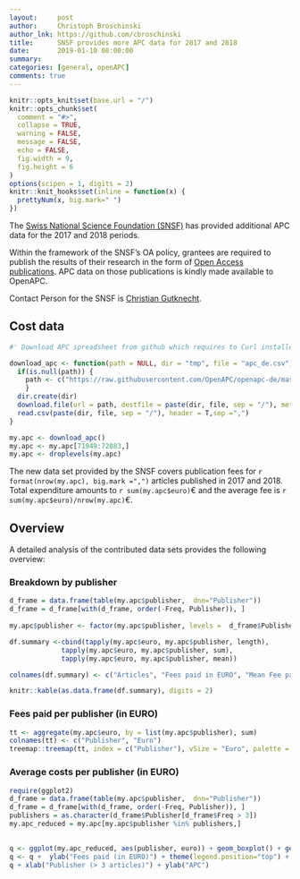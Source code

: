 ```yaml
---
layout:     post
author:     Christoph Broschinski
author_lnk: https://github.com/cbroschinski
title:      SNSF provides more APC data for 2017 and 2018
date:       2019-01-10 08:00:00
summary:    
categories: [general, openAPC]
comments: true
---
```



```r
knitr::opts_knit$set(base.url = "/")
knitr::opts_chunk$set(
  comment = "#>",
  collapse = TRUE,
  warning = FALSE, 
  message = FALSE,
  echo = FALSE,
  fig.width = 9,
  fig.height = 6
)
options(scipen = 1, digits = 2)
knitr::knit_hooks$set(inline = function(x) {
  prettyNum(x, big.mark=" ")
})
```

The [Swiss National Science Foundation (SNSF)](http://www.snf.ch/en/Pages/default.aspx) has provided additional APC data for the 2017 and 2018 periods. 

Within the framework of the SNSF's OA policy, grantees are required to publish the results of their research in the form of [Open Access publications](http://www.snf.ch/en/theSNSF/research-policies/open-access/Pages/default.aspx). APC data on those publications is kindly made available to OpenAPC.

Contact Person for the SNSF is [Christian Gutknecht](mailto:christian.gutknecht@snf.ch).


## Cost data

```r
#' Download APC spreadsheet from github which requires to Curl installed

download_apc <- function(path = NULL, dir = "tmp", file = "apc_de.csv"){
  if(is.null(path)) {
    path <- c("https://raw.githubusercontent.com/OpenAPC/openapc-de/master/data/apc_de.csv")
    } 
  dir.create(dir) 
  download.file(url = path, destfile = paste(dir, file, sep = "/"), method = "curl")
  read.csv(paste(dir, file, sep = "/"), header = T,sep =",")
}

my.apc <- download_apc()
my.apc <- my.apc[71949:72083,]
my.apc <- droplevels(my.apc)

```

The new data set provided by the SNSF covers publication fees for `r format(nrow(my.apc), big.mark =",")` articles published in 2017 and 2018. Total expenditure amounts to `r sum(my.apc$euro)`€ and the average fee is `r sum(my.apc$euro)/nrow(my.apc)`€.


## Overview

A detailed analysis of the contributed data sets provides the following overview:

### Breakdown by publisher

```r
d_frame = data.frame(table(my.apc$publisher,  dnn="Publisher"))                 
d_frame = d_frame[with(d_frame, order(-Freq, Publisher)), ]                                           
                                    
my.apc$publisher <- factor(my.apc$publisher, levels =  d_frame$Publisher)

df.summary <-cbind(tapply(my.apc$euro, my.apc$publisher, length),
             tapply(my.apc$euro, my.apc$publisher, sum),
             tapply(my.apc$euro, my.apc$publisher, mean))

colnames(df.summary) <- c("Articles", "Fees paid in EURO", "Mean Fee paid")

knitr::kable(as.data.frame(df.summary), digits = 2)
```

### Fees paid per publisher (in EURO)

```r
tt <- aggregate(my.apc$euro, by = list(my.apc$publisher), sum)
colnames(tt) <- c("Publisher", "Euro")
treemap::treemap(tt, index = c("Publisher"), vSize = "Euro", palette = "Paired")
```

###  Average costs per publisher (in EURO)

```r
require(ggplot2)
d_frame = data.frame(table(my.apc$publisher,  dnn="Publisher"))                 
d_frame = d_frame[with(d_frame, order(-Freq, Publisher)), ]
publishers = as.character(d_frame$Publisher[d_frame$Freq > 3])
my.apc_reduced = my.apc[my.apc$publisher %in% publishers,]

  
q <- ggplot(my.apc_reduced, aes(publisher, euro)) + geom_boxplot() + geom_point()
q <- q +  ylab("Fees paid (in EURO)") + theme(legend.position="top") + theme_bw(base_size = 18) + coord_flip()
q + xlab("Publisher (> 3 articles)") + ylab("APC")
```
